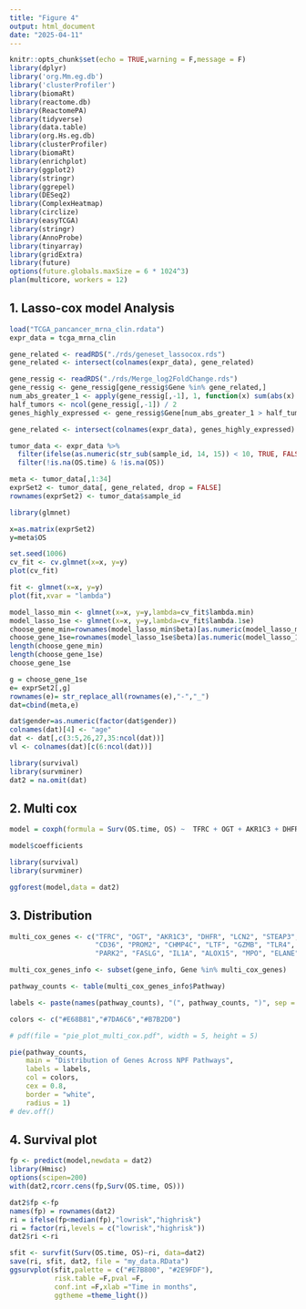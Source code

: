 ```yaml
---
title: "Figure 4"
output: html_document
date: "2025-04-11"
---
```


```r
knitr::opts_chunk$set(echo = TRUE,warning = F,message = F)
library(dplyr)
library('org.Mm.eg.db')
library('clusterProfiler')
library(biomaRt)
library(reactome.db)
library(ReactomePA)
library(tidyverse)
library(data.table)
library(org.Hs.eg.db)
library(clusterProfiler)
library(biomaRt)
library(enrichplot)
library(ggplot2)    
library(stringr)
library(ggrepel)
library(DESeq2)
library(ComplexHeatmap)
library(circlize)
library(easyTCGA)
library(stringr)
library(AnnoProbe)
library(tinyarray)
library(gridExtra)
library(future)
options(future.globals.maxSize = 6 * 1024^3) 
plan(multicore, workers = 12)
```

## 1. Lasso-cox model Analysis

```r
load("TCGA_pancancer_mrna_clin.rdata")
expr_data = tcga_mrna_clin
```

```r
gene_related <- readRDS("./rds/geneset_lassocox.rds")
gene_related <- intersect(colnames(expr_data), gene_related)

gene_ressig <- readRDS("./rds/Merge_log2FoldChange.rds")
gene_ressig <- gene_ressig[gene_ressig$Gene %in% gene_related,]
num_abs_greater_1 <- apply(gene_ressig[,-1], 1, function(x) sum(abs(x) > 1, na.rm = TRUE))
half_tumors <- ncol(gene_ressig[,-1]) / 2
genes_highly_expressed <- gene_ressig$Gene[num_abs_greater_1 > half_tumors]

gene_related <- intersect(colnames(expr_data), genes_highly_expressed)

tumor_data <- expr_data %>%
  filter(ifelse(as.numeric(str_sub(sample_id, 14, 15)) < 10, TRUE, FALSE)) %>%
  filter(!is.na(OS.time) & !is.na(OS))

meta <- tumor_data[,1:34]
exprSet2 <- tumor_data[, gene_related, drop = FALSE]
rownames(exprSet2) <- tumor_data$sample_id

```


```r
library(glmnet)

x=as.matrix(exprSet2)
y=meta$OS

set.seed(1006)
cv_fit <- cv.glmnet(x=x, y=y)
plot(cv_fit)

fit <- glmnet(x=x, y=y)
plot(fit,xvar = "lambda")

```

```r
model_lasso_min <- glmnet(x=x, y=y,lambda=cv_fit$lambda.min)
model_lasso_1se <- glmnet(x=x, y=y,lambda=cv_fit$lambda.1se)
choose_gene_min=rownames(model_lasso_min$beta)[as.numeric(model_lasso_min$beta)!=0]
choose_gene_1se=rownames(model_lasso_1se$beta)[as.numeric(model_lasso_1se$beta)!=0]
length(choose_gene_min)
length(choose_gene_1se)
choose_gene_1se

```
```r
g = choose_gene_1se
e= exprSet2[,g]
rownames(e)= str_replace_all(rownames(e),"-","_")
dat=cbind(meta,e)

dat$gender=as.numeric(factor(dat$gender))
colnames(dat)[4] <- "age"
dat <- dat[,c(3:5,26,27,35:ncol(dat))]
vl <- colnames(dat)[c(6:ncol(dat))]

library(survival)
library(survminer)
dat2 = na.omit(dat)

```

## 2. Multi cox 

```r
model = coxph(formula = Surv(OS.time, OS) ~  TFRC + OGT + AKR1C3 + DHFR + LCN2 + STEAP3 + TREM2 + AXL + AURKA + CD36 + PROM2 + CHMP4C + LTF + GZMB + TLR4 + ALOX15B + SLC7A11 + PARK2 + FASLG + IL1A + ALOX15 + MPO + ELANE, data = dat2)

model$coefficients
```

```r
library(survival)
library(survminer)

ggforest(model,data = dat2)
```

## 3. Distribution

```r
multi_cox_genes <- c("TFRC", "OGT", "AKR1C3", "DHFR", "LCN2", "STEAP3", "TREM2", "AXL", "AURKA", 
                     "CD36", "PROM2", "CHMP4C", "LTF", "GZMB", "TLR4", "ALOX15B", "SLC7A11", 
                     "PARK2", "FASLG", "IL1A", "ALOX15", "MPO", "ELANE")

multi_cox_genes_info <- subset(gene_info, Gene %in% multi_cox_genes)

pathway_counts <- table(multi_cox_genes_info$Pathway)

labels <- paste(names(pathway_counts), "(", pathway_counts, ")", sep = "")

colors <- c("#E68B81","#7DA6C6","#B7B2D0")

# pdf(file = "pie_plot_multi_cox.pdf", width = 5, height = 5)

pie(pathway_counts, 
    main = "Distribution of Genes Across NPF Pathways", 
    labels = labels, 
    col = colors, 
    cex = 0.8, 
    border = "white", 
    radius = 1)
# dev.off()

```

## 4. Survival plot

```r
fp <- predict(model,newdata = dat2)
library(Hmisc)
options(scipen=200)
with(dat2,rcorr.cens(fp,Surv(OS.time, OS)))
```

```r
dat2$fp <-fp
names(fp) = rownames(dat2)
ri = ifelse(fp<median(fp),"lowrisk","highrisk")
ri = factor(ri,levels = c("lowrisk","highrisk"))
dat2$ri <-ri

sfit <- survfit(Surv(OS.time, OS)~ri, data=dat2)
save(ri, sfit, dat2, file = "my_data.RData")
ggsurvplot(sfit,palette = c("#E7B800", "#2E9FDF"),
           risk.table =F,pval =F,
           conf.int =F,xlab ="Time in months", 
           ggtheme =theme_light())
```
